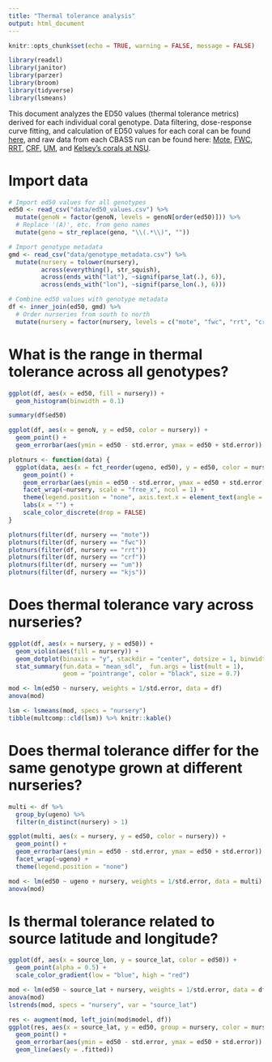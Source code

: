 ```yaml
---
title: "Thermal tolerance analysis"
output: html_document
---
```


```r
knitr::opts_chunk$set(echo = TRUE, warning = FALSE, message = FALSE)

library(readxl)
library(janitor)
library(parzer)
library(broom)
library(tidyverse)
library(lsmeans)
```

This document analyzes the ED50 values (thermal tolerance metrics) derived for each individual coral genotype. Data filtering, dose-response curve fitting, and calculation of ED50 values for each coral can be found [here](tidy_PAM.html), and raw data from each CBASS run can be found here: [Mote](Mote_Acer.html), [FWC](FWC_Acer.html), [RRT](RRT_Acer.html), [CRF](CRF_Acer.html), [UM](UM_Acer.html), and [Kelsey's corals at NSU](KJS_Acer.html).

# Import data
```r
# Import ed50 values for all genotypes
ed50 <- read_csv("data/ed50_values.csv") %>%
  mutate(genoN = factor(genoN, levels = genoN[order(ed50)])) %>%
  # Replace '(A)', etc. from geno names
  mutate(geno = str_replace(geno, "\\(.*\\)", ""))

# Import genotype metadata
gmd <- read_csv("data/genotype_metadata.csv") %>%
  mutate(nursery = tolower(nursery),
         across(everything(), str_squish),
         across(ends_with("lat"), ~signif(parse_lat(.), 6)),             # parse latitude
         across(ends_with("lon"), ~signif(parse_lon(.), 6)))             # parse longitude

# Combine ed50 values with genotype metadata
df <- inner_join(ed50, gmd) %>%
  # Order nurseries from south to north
  mutate(nursery = factor(nursery, levels = c("mote", "fwc", "rrt", "crf", "um", "kjs")))
```

# What is the range in thermal tolerance across all genotypes?
```r
ggplot(df, aes(x = ed50, fill = nursery)) + 
  geom_histogram(binwidth = 0.1)

summary(df$ed50)
```

```r
ggplot(df, aes(x = genoN, y = ed50, color = nursery)) +
  geom_point() +
  geom_errorbar(aes(ymin = ed50 - std.error, ymax = ed50 + std.error))
```

```r
plotnurs <- function(data) {
  ggplot(data, aes(x = fct_reorder(ugeno, ed50), y = ed50, color = nursery)) +
    geom_point() +
    geom_errorbar(aes(ymin = ed50 - std.error, ymax = ed50 + std.error)) +
    facet_wrap(~nursery, scale = "free_x", ncol = 1) +
    theme(legend.position = "none", axis.text.x = element_text(angle = 45, hjust = 1)) +
    labs(x = "") +
    scale_color_discrete(drop = FALSE)
}

plotnurs(filter(df, nursery == "mote"))
plotnurs(filter(df, nursery == "fwc"))
plotnurs(filter(df, nursery == "rrt"))
plotnurs(filter(df, nursery == "crf"))
plotnurs(filter(df, nursery == "um"))
plotnurs(filter(df, nursery == "kjs"))
```

# Does thermal tolerance vary across nurseries?
```r
ggplot(df, aes(x = nursery, y = ed50)) +
  geom_violin(aes(fill = nursery)) +
  geom_dotplot(binaxis = "y", stackdir = "center", dotsize = 1, binwidth = 0.05, alpha = 0.2) +
  stat_summary(fun.data = "mean_sdl",  fun.args = list(mult = 1), 
               geom = "pointrange", color = "black", size = 0.7)

mod <- lm(ed50 ~ nursery, weights = 1/std.error, data = df)
anova(mod)

lsm <- lsmeans(mod, specs = "nursery")
tibble(multcomp::cld(lsm)) %>% knitr::kable()
```

# Does thermal tolerance differ for the same genotype grown at different nurseries?
```r
multi <- df %>%
  group_by(ugeno) %>%
  filter(n_distinct(nursery) > 1)

ggplot(multi, aes(x = nursery, y = ed50, color = nursery)) +
  geom_point() +
  geom_errorbar(aes(ymin = ed50 - std.error, ymax = ed50 + std.error)) +
  facet_wrap(~ugeno) +
  theme(legend.position = "none")

mod <- lm(ed50 ~ ugeno + nursery, weights = 1/std.error, data = multi)
anova(mod)
```


# Is thermal tolerance related to source latitude and longitude?
```r
ggplot(df, aes(x = source_lon, y = source_lat, color = ed50)) +
  geom_point(alpha = 0.5) +
  scale_color_gradient(low = "blue", high = "red")

mod <- lm(ed50 ~ source_lat + nursery, weights = 1/std.error, data = df)
anova(mod)
lstrends(mod, specs = "nursery", var = "source_lat")

res <- augment(mod, left_join(mod$model, df))
ggplot(res, aes(x = source_lat, y = ed50, group = nursery, color = nursery)) +
  geom_point() +
  geom_errorbar(aes(ymin = ed50 - std.error, ymax = ed50 + std.error)) +
  geom_line(aes(y = .fitted))
```
